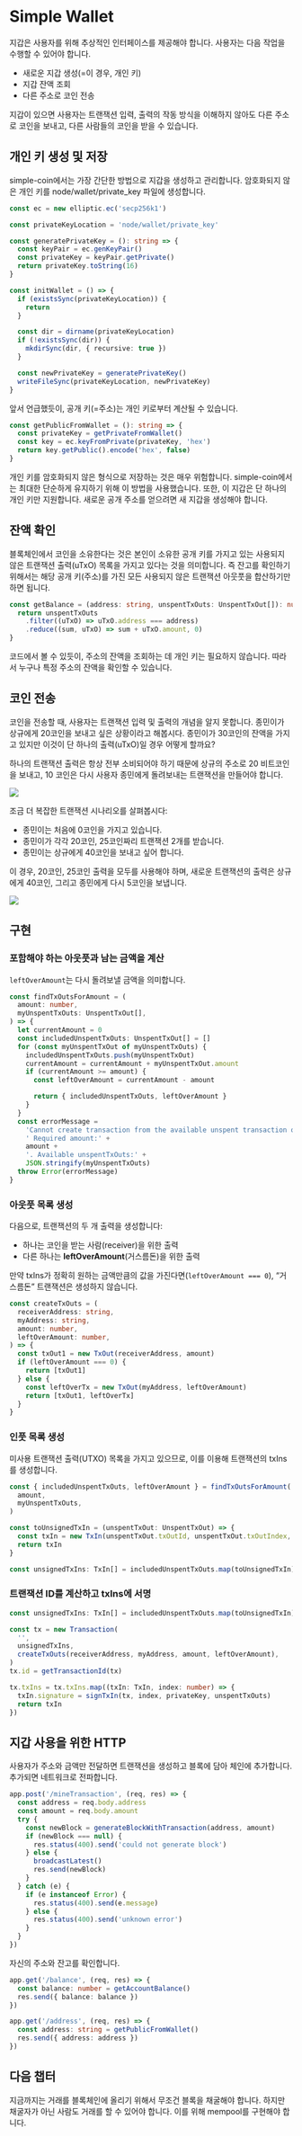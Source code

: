 # Simple Wallet

지갑은 사용자를 위해 추상적인 인터페이스를 제공해야 합니다. 사용자는 다음 작업을 수행할 수 있어야 합니다.

- 새로운 지갑 생성(=이 경우, 개인 키)
- 지갑 잔액 조회
- 다른 주소로 코인 전송

지갑이 있으면 사용자는 트랜잭션 입력, 출력의 작동 방식을 이해하지 않아도 다른 주소로 코인을 보내고, 다른 사람들의 코인을 받을 수 있습니다.

## 개인 키 생성 및 저장

simple-coin에서는 가장 간단한 방법으로 지갑을 생성하고 관리합니다. 암호화되지 않은 개인 키를 node/wallet/private_key 파일에 생성합니다.

```typescript
const ec = new elliptic.ec('secp256k1')

const privateKeyLocation = 'node/wallet/private_key'

const generatePrivateKey = (): string => {
  const keyPair = ec.genKeyPair()
  const privateKey = keyPair.getPrivate()
  return privateKey.toString(16)
}

const initWallet = () => {
  if (existsSync(privateKeyLocation)) {
    return
  }

  const dir = dirname(privateKeyLocation)
  if (!existsSync(dir)) {
    mkdirSync(dir, { recursive: true })
  }

  const newPrivateKey = generatePrivateKey()
  writeFileSync(privateKeyLocation, newPrivateKey)
}
```

앞서 언급했듯이, 공개 키(=주소)는 개인 키로부터 계산될 수 있습니다.

```typescript
const getPublicFromWallet = (): string => {
  const privateKey = getPrivateFromWallet()
  const key = ec.keyFromPrivate(privateKey, 'hex')
  return key.getPublic().encode('hex', false)
}
```

개인 키를 암호화되지 않은 형식으로 저장하는 것은 매우 위험합니다. simple-coin에서는 최대한 단순하게 유지하기 위해 이 방법을 사용했습니다. 또한, 이 지갑은 단 하나의 개인 키만 지원합니다. 새로운 공개 주소를 얻으려면 새 지갑을 생성해야 합니다.

## 잔액 확인

블록체인에서 코인을 소유한다는 것은 본인이 소유한 공개 키를 가지고 있는 사용되지 않은 트랜잭션 출력(uTxO) 목록을 가지고 있다는 것을 의미합니다. 즉 잔고를 확인하기 위해서는 해당 공개 키(주소)를 가진 모든 사용되지 않은 트랜잭션 아웃풋을 합산하기만 하면 됩니다.

```typescript
const getBalance = (address: string, unspentTxOuts: UnspentTxOut[]): number => {
  return unspentTxOuts
    .filter((uTxO) => uTxO.address === address)
    .reduce((sum, uTxO) => sum + uTxO.amount, 0)
}
```

코드에서 볼 수 있듯이, 주소의 잔액을 조회하는 데 개인 키는 필요하지 않습니다. 따라서 누구나 특정 주소의 잔액을 확인할 수 있습니다.

## 코인 전송

코인을 전송할 때, 사용자는 트랜잭션 입력 및 출력의 개념을 알지 못합니다. 종민이가 상규에게 20코인을 보내고 싶은 상황이라고 해봅시다. 종민이가 30코인의 잔액을 가지고 있지만 이것이 단 하나의 출력(uTxO)일 경우 어떻게 할까요?

하나의 트랜잭션 출력은 항상 전부 소비되어야 하기 때문에 상규의 주소로 20 비트코인을 보내고, 10 코인은 다시 사용자 종민에게 돌려보내는 트랜잭션을 만들어야 합니다.

![](https://github.com/user-attachments/assets/0c670e58-d279-4307-9d4b-3af44d0549da)

조금 더 복잡한 트랜잭션 시나리오를 살펴봅시다:

- 종민이는 처음에 0코인을 가지고 있습니다.
- 종민이가 각각 20코인, 25코인짜리 트랜잭션 2개를 받습니다.
- 종민이는 상규에게 40코인을 보내고 싶어 합니다.

이 경우, 20코인, 25코인 출력을 모두를 사용해야 하며, 새로운 트랜잭션의 출력은 상규에게 40코인, 그리고 종민에게 다시 5코인을 보냅니다.

![](https://github.com/user-attachments/assets/c4684a48-143c-47c8-98d6-a7ef5397e877)

## 구현

### 포함해야 하는 아웃풋과 남는 금액을 계산

`leftOverAmount`는 다시 돌려보낼 금액을 의미합니다.

```ts
const findTxOutsForAmount = (
  amount: number,
  myUnspentTxOuts: UnspentTxOut[],
) => {
  let currentAmount = 0
  const includedUnspentTxOuts: UnspentTxOut[] = []
  for (const myUnspentTxOut of myUnspentTxOuts) {
    includedUnspentTxOuts.push(myUnspentTxOut)
    currentAmount = currentAmount + myUnspentTxOut.amount
    if (currentAmount >= amount) {
      const leftOverAmount = currentAmount - amount

      return { includedUnspentTxOuts, leftOverAmount }
    }
  }
  const errorMessage =
    'Cannot create transaction from the available unspent transaction outputs.' +
    ' Required amount:' +
    amount +
    '. Available unspentTxOuts:' +
    JSON.stringify(myUnspentTxOuts)
  throw Error(errorMessage)
}
```

### 아웃풋 목록 생성

다음으로, 트랜잭션의 두 개 출력을 생성합니다:

- 하나는 코인을 받는 사람(receiver)을 위한 출력
- 다른 하나는 **leftOverAmount**(거스름돈)을 위한 출력

만약 txIns가 정확히 원하는 금액만큼의 값을 가진다면(`leftOverAmount === 0`), “거스름돈” 트랜잭션은 생성하지 않습니다.

```ts
const createTxOuts = (
  receiverAddress: string,
  myAddress: string,
  amount: number,
  leftOverAmount: number,
) => {
  const txOut1 = new TxOut(receiverAddress, amount)
  if (leftOverAmount === 0) {
    return [txOut1]
  } else {
    const leftOverTx = new TxOut(myAddress, leftOverAmount)
    return [txOut1, leftOverTx]
  }
}
```

### 인풋 목록 생성

미사용 트랜잭션 출력(UTXO) 목록을 가지고 있으므로, 이를 이용해 트랜잭션의 txIns를 생성합니다.

```ts
const { includedUnspentTxOuts, leftOverAmount } = findTxOutsForAmount(
  amount,
  myUnspentTxOuts,
)

const toUnsignedTxIn = (unspentTxOut: UnspentTxOut) => {
  const txIn = new TxIn(unspentTxOut.txOutId, unspentTxOut.txOutIndex, '')
  return txIn
}

const unsignedTxIns: TxIn[] = includedUnspentTxOuts.map(toUnsignedTxIn)
```

### 트랜잭션 ID를 계산하고 txIns에 서명

```ts
const unsignedTxIns: TxIn[] = includedUnspentTxOuts.map(toUnsignedTxIn)

const tx = new Transaction(
  '',
  unsignedTxIns,
  createTxOuts(receiverAddress, myAddress, amount, leftOverAmount),
)
tx.id = getTransactionId(tx)

tx.txIns = tx.txIns.map((txIn: TxIn, index: number) => {
  txIn.signature = signTxIn(tx, index, privateKey, unspentTxOuts)
  return txIn
})
```

## 지갑 사용을 위한 HTTP

사용자가 주소와 금액만 전달하면 트랜잭션을 생성하고 블록에 담아 체인에 추가합니다. 추가되면 네트워크로 전파합니다.

```ts
app.post('/mineTransaction', (req, res) => {
  const address = req.body.address
  const amount = req.body.amount
  try {
    const newBlock = generateBlockWithTransaction(address, amount)
    if (newBlock === null) {
      res.status(400).send('could not generate block')
    } else {
      broadcastLatest()
      res.send(newBlock)
    }
  } catch (e) {
    if (e instanceof Error) {
      res.status(400).send(e.message)
    } else {
      res.status(400).send('unknown error')
    }
  }
})
```

자신의 주소와 잔고를 확인합니다.

```ts
app.get('/balance', (req, res) => {
  const balance: number = getAccountBalance()
  res.send({ balance: balance })
})

app.get('/address', (req, res) => {
  const address: string = getPublicFromWallet()
  res.send({ address: address })
})
```

## 다음 챕터

지금까지는 거래를 블록체인에 올리기 위해서 무조건 블록을 채굴해야 합니다. 하지만 채굴자가 아닌 사람도 거래를 할 수 있어야 합니다. 이를 위해 mempool를 구현해야 합니다.
